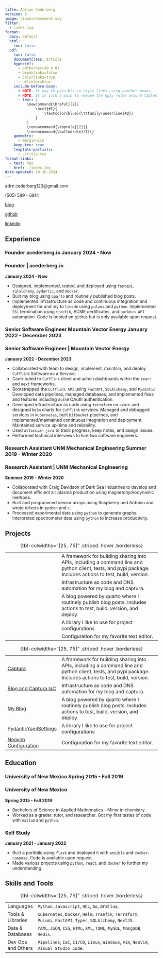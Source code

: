 ```yaml
---
title: Adrian Cederberg
version: 5
image: /icons/document.svg
filter:
  - links.lua
format:
  docx: default
  html:
    toc: false
  pdf:
    toc: false
    documentclass: article
    hyperref:
      - pdfborder={0 0 0}
      - breaklinks=false
      - colorlinks=true
      - urlcolor=blue
    include-before-body:
      # NOTE: It may be possible to style links using another means.
      # NOTE: It is such a pain to remove the ugly rules around tables: https://github.com/jgm/pandoc/issues/8223
      - text: |
          \newcommand{\hreful}[2]{
              \href{#1}{
                  \textcolor{blue}{\ttfamily\underline{#2}}
              }
          }
          \renewcommand{\toprule}[2]{}
          \renewcommand{\bottomrule}[2]{}
    geometry:
      - margin=1in
    keep-tex: true
    template-partials:
      - ./title.tex
format-links:
  - text: tex
    href: ./index.tex
date-updated: 10-16-2024
---
```


<!---------------------------------------------------------------------------->
<!-- Contect conditional contact -->

::: {.content-visible when-format="html"}

<!-- Will only appear in HTML. -->

```{=html}
<section>
  <div id="resume-contact">
    <p>adrn.cederberg123@gmail.com</p>
    <p>(505) 589 - 6914</p>
    <p>
      <a href=https://acederberg.io class="break">
        <i class="bi bi-house" role="img"></i>
        blog
      </a>
    </p>
    <p>
      <a href=https://github.com/acederberg>
        <i class="bi bi-github" role="img"></i>
        github
      </a>
    </p>
    <p>
      <a href=https://www.linkedin.com/in/adrian-cederberg-b453571b9/>
        <i class="bi bi-linkedin" role="img"></i>
        linkedin
      </a>
    </p>
  </div>
</section>
```

:::

::: {.content-visible when-format="pdf"}

<!-- Will only appear in PDF. -->

\begin{center}
(505) 589 - 6914
\textbar{} adrn.cederberg123@gmail.com
\hfill \hreful{https://acederberg.io}{blog}
\textbar{} \hreful{https://github.com/acederberg}{github}
\textbar{} \hreful{https://www.linkedin.com/in/adrian-cederberg-b453571b9/}{linkedin}
\end{center}

:::

## Experience

<!---------------------------------------------------------------------------->

::: {.content-visible when-format="pdf"}

### Founder \textbar{} acederberg.io \hfill January 2024 - Now

:::

::: {.content-visible when-format="html"}

### Founder | acederberg.io

**January 2024 - Now**
:::

- Designed, implemented, tested, and deployed \hreful{https://github.com/acederberg/captura}{captura}
  using `fastapi`, `sqlalchemy`, `pydantic`, and `docker`.
- Built my blog \hreful{https://acederberg.io}{acederberg.io} using `quarto` and
  routinely published blog posts.
- Implemented infrastructure as code and continuous integration and deployment
  for \hreful{https://github.com/acederberg/captura}{captura} and my
  \hreful{blog}{https://acederberg.io} to `linode` using `pulumi` and `python`.
  Implemented `SSL` termination using `traefik`, \texttt{let's encrypt} ACME
  certificates, and `porkbun API` automation. Code is hosted on `github` but is
  only available upon request.

<!---------------------------------------------------------------------------->

::: {.content-visible when-format="pdf"}

### Senior Software Engineer \textbar{} Mountain Vector Energy \hfill January 2022 - December 2023

:::

::: {.content-visible when-format="html"}

### Senior Software Engineer | Mountain Vector Energy

**January 2022 - December 2023**
:::

- Collaborated with team to design, implement, maintain, and deploy `Cufflink`
  Software as a Service.
- Contributed to `Cufflink` client and admin dashboards within the `react`
  and `next` frameworks.
- Bootstrapped the `Cufflink API` using `FastAPI`, `SQLAlchemy`, and
  `Pydantic`. Developed data pipelines, managed databases, and implemented
  fixes and features including `Auth0` OAuth authentication.
- Developed infrastructure as code using `terraform` on `azure` and
  designed `helm` charts for `Cufflink` services. Managed and debugged
  services in `kubernetes`, built `bitbucket` pipelines, and
  implemented/maintained continuous integration and deployment.
  Maintained service up-time and reliability.
- Used `atlassian jira` to track progress, keep notes, and assign issues.
- Performed technical interviews to hire two software engineers.

<!---------------------------------------------------------------------------->

::: {.content-visible when-format="pdf"}

### Research Assistant \textbar{} UNM Mechanical Engineering \hfill Summer 2019 - Winter 2020

:::

::: {.content-visible when-format="html"}

### Research Assistant | UNM Mechanical Engineering

**Summer 2019 - Winter 2020**
:::

- Collaborated with Craig Davidson of Dark Sea Industries to develop and
  document efficient air plasma production using magnetohydrodynamic methods.
- Built and programmed sensor arrays using Raspberry and Arduino and wrote
  drivers in `python` and `c`.
- Processed experimental data using `python` to generate graphs. Interpreted
  spectrometer data using `python` to increase productivity.

## Projects

::: {.content-visible when-format="pdf"}

|                                                                                     |
| ----------------------------------------------------------------------------------- | ---------------------------------------------------------------------------------------------------------------------------------------------------------- |
| \hreful{https://github.com/acederberg/captura}{Captura}                             | A framework for building sharing into APIs, including a command line and python client, tests, and pypi package. Includes actions to test, build, version. |
| \hreful{https://github.com/acederberg/captura-deploy}{Blog and Captura IaC}         | Infrastructure as code and DNS automation for my blog and captura.                                                                                         |
| \hreful{https://github.com/acederberg/quarto-maths}{My Blog}                        | A blog powered by quarto where I routinely publish blog posts. Includes actions to test, build, version, and deploy.                                       |
| \hreful{https://github.com/acederberg/pydantic-settings-yaml}{PydanticYamlSettings} | A library I like to use for project configurations                                                                                                         |
| \hreful{https://github.com/acederberg/nvim-ez}{Neovim Configuration}                | Configuration for my favorite text editor.                                                                                                                 |

: {tbl-colwidths="[25, 75]" .striped .hover .borderless}
:::

::: {.content-visible when-format="html"}

|                                                                              |
| ---------------------------------------------------------------------------- | ---------------------------------------------------------------------------------------------------------------------------------------------------------- |
| [Captura](https://github.com/acederberg/captura)                             | A framework for building sharing into APIs, including a command line and python client, tests, and pypi package. Includes actions to test, build, version. |
| [Blog and Captura IaC](https://github.com/acederberg/captura-deploy)         | Infrastructure as code and DNS automation for my blog and captura.                                                                                         |
| [My Blog](https://github.com/acederberg/quarto-maths)                        | A blog powered by quarto where I routinely publish blog posts. Includes actions to test, build, version, and deploy.                                       |
| [PydanticYamlSettings](https://github.com/acederberg/pydantic-settings-yaml) | A library I like to use for project configurations                                                                                                         |
| [Neovim Configuration](https://github.com/acederberg/nvim-ez)                | Configuration for my favorite text editor.                                                                                                                 |

: {tbl-colwidths="[25, 75]" .striped .hover .borderless}
:::

<!---------------------------------------------------------------------------->

## Education

<!---------------------------------------------------------------------------->

::: {.content-visible when-format="pdf"}

### University of New Mexico \hfill Spring 2015 - Fall 2019

:::

::: {.content-visible when-format="html"}

### University of New Mexico

**Spring 2015 - Fall 2019**
:::

- Bachelors of Science in Applied Mathematics - Minor in chemistry.
- Worked as a grader, tutor, and researcher. Got my first tastes of code with `matlab` and `python`.

<!---------------------------------------------------------------------------->

<!-- ::: {.content-visible when-format="pdf"} -->
<!---->
<!-- ### Self Study \hfill January 2021 - January 2022 -->
<!---->
<!-- ::: -->

::: {.content-visible when-format="html"}

### Self Study

**January 2021 - January 2022**

- Built a portfolio using `flask` and deployed it with `ansible` and
  `docker-compose`. Code is available upon request.
- Made various projects using `python`, `react`, and `docker` to further my
  understanding.

:::

## Skills and Tools

|                    |
| ------------------ | ------------------------------------------------------------------------------------------------------------- |
| Languages          | `Python`, `Javascript`, `HCL`, `Go`, and `lua`,                                                               |
| Tools \& Libraries | `Kubernetes`, `Docker`, `Helm`, `Traefik`, `Terraform`, `Pulumi`, `FastAPI`, `Typer`, `SQLAlchemy`, `NextJS`. |
| Data \& Databases  | `YAML`, `JSON`, `CSS`, `HTML`, `XML`, `TOML`, `MySQL`, `MongoDB`, `Redis`.                                    |
| Dev Ops and Others | `Pipelines`, `IaC`, `CI/CD`, `Linux`, `Windows`, `Vim`, `Neovim`, `Visual Studio Code`.                       |

: {tbl-colwidths="[25, 75]" .striped .hover .borderless}
